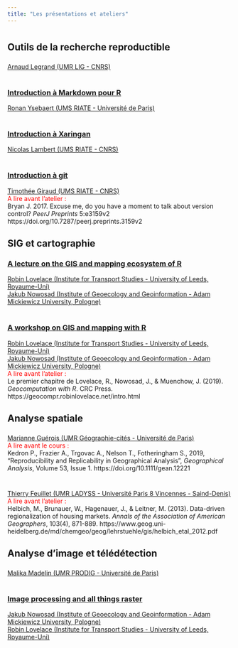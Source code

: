 ```yaml
---
title: "Les présentations et ateliers"
---
```


#   {.tabset}

## Outils de la recherche reproductible

### <i class="fas fa-window-restore"></i>   
<i class="fas fa-user"></i> <a href="https://team.inria.fr/polaris/members/arnaud-legrand/">Arnaud Legrand (UMR LIG - CNRS)</a>
</br></br>

### <i class="fas fa-wrench"></i> [Introduction à Markdown pour R](https://sigr2021.github.io/markdown)  
<i class="fas fa-user"></i>  <a href="http://riate.cnrs.fr/?page_id=38">Ronan Ysebaert (UMS RIATE - Universit&eacute; de Paris)</a>
</br></br>

### <i class="fas fa-wrench"></i> [Introduction à Xaringan](https://sigr2021.github.io/xaringan/#1)
<i class="fas fa-user"></i> <a href="https://neocarto.hypotheses.org/">Nicolas Lambert (UMS RIATE - CNRS)</a>
</br></br>

### <i class="fas fa-wrench"></i> [Introduction à git](https://sigr2021.github.io/git/)  
<i class="fas fa-user"></i> <a href="https://rgeomatic.hypotheses.org/">Timoth&eacute;e Giraud (UMS RIATE - CNRS)</a>  
<font color = "red">A lire avant l'atelier :   </font>  
Bryan J. 2017. Excuse me, do you have a moment to talk about version control? *PeerJ Preprints* 5:e3159v2 https://doi.org/10.7287/peerj.preprints.3159v2

## SIG et cartographie 

### <i class="fas fa-window-restore"></i> [A lecture on the GIS and mapping ecosystem of R](https://github.com/nowosad/SIGR2021)  
<i class="fas fa-user"></i> <a href="https://environment.leeds.ac.uk/transport/staff/953/dr-robin-lovelace">Robin Lovelace (Institute for Transport Studies - University of Leeds, Royaume-Uni)</a>  
<i class="fas fa-user"></i> <a href="https://nowosad.github.io/">Jakub Nowosad (Institute of Geoecology and Geoinformation - Adam Mickiewicz University, Pologne)</a>
</br></br>

### <i class="fas fa-wrench"></i> [A workshop on GIS and mapping with R](https://github.com/nowosad/SIGR2021)  
<i class="fas fa-user"></i> <a href="https://environment.leeds.ac.uk/transport/staff/953/dr-robin-lovelace">Robin Lovelace (Institute for Transport Studies - University of Leeds, Royaume-Uni)</a>    
<i class="fas fa-user"></i> <a href="https://nowosad.github.io/">Jakub Nowosad (Institute of Geoecology and Geoinformation - Adam Mickiewicz University, Pologne)</a>  
<font color = "red">A lire avant l'atelier :   </font>  
Le premier chapitre de Lovelace, R., Nowosad, J., & Muenchow, J. (2019). *Geocomputation with R*. CRC Press. https://geocompr.robinlovelace.net/intro.html  

## Analyse spatiale

### <i class="fas fa-window-restore"></i>   
<i class="fas fa-user"></i> <a href="https://www.parisgeo.cnrs.fr/spip.php?article127&amp;lang=fr">Marianne Gu&eacute;rois (UMR G&eacute;ographie-cit&eacute;s - Universit&eacute; de Paris)</a>  
<font color = "red">A lire avant le cours :   </font>  
Kedron P., Frazier A., Trgovac A., Nelson T., Fotheringham S., 2019, "Reproducibility and Replicability in Geographical Analysis", *Geographical Analysis*, Volume 53, Issue 1. https://doi.org/10.1111/gean.12221
</br></br>

### <i class="fas fa-wrench"></i>     
<i class="fas fa-user"></i> <a href="https://www.ladyss.com/feuillet-thierry?lang=fr">Thierry Feuillet (UMR LADYSS - Universit&eacute; Paris 8 Vincennes - Saind-Denis)</a>  
<font color = "red">A lire avant l'atelier :   </font>    
Helbich, M., Brunauer, W., Hagenauer, J., & Leitner, M. (2013). Data-driven regionalization of housing markets. *Annals of the Association of American Geographers*, 103(4), 871-889. https://www.geog.uni-heidelberg.de/md/chemgeo/geog/lehrstuehle/gis/helbich_etal_2012.pdf



## Analyse d'image et télédétection

### <i class="fas fa-window-restore"></i>   
<i class="fas fa-user"></i> <a href="http://www.prodig.cnrs.fr/spip.php?article1589">Malika Madelin (UMR PRODIG - Universit&eacute; de Paris)</a>
</br></br>

### <i class="fas fa-wrench"></i> [Image processing and all things raster](https://github.com/nowosad/SIGR2021)  
<i class="fas fa-user"></i> <a href="https://nowosad.github.io/">Jakub Nowosad (Institute of Geoecology and Geoinformation - Adam Mickiewicz University, Pologne)</a>  
<i class="fas fa-user"></i> <a href="https://environment.leeds.ac.uk/transport/staff/953/dr-robin-lovelace">Robin Lovelace (Institute for Transport Studies - University of Leeds, Royaume-Uni)</a>


